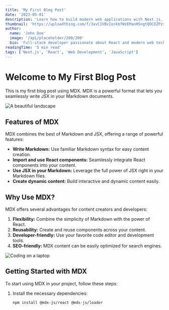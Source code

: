 ```yaml
---
title: 'My First Blog Post'
date: '2023-05-01'
description: 'Learn how to build modern web applications with Next.js, from setup to deployment.'
thumbnail: 'https://uploadthing.com/f/3avCIVBvIockbfWzEManHSngtQOCDZPzsbh0xRdlp15Lk7jN'
author:
  name: 'John Doe'
  image: '/api/placeholder/200/200'
  bio: 'Full-stack developer passionate about React and modern web technologies.'
readingTime: '5 min read'
tags: ['Next.js', 'React', 'Web Development', 'JavaScript']
---
```


# Welcome to My First Blog Post

This is my first blog post using MDX. MDX is a powerful format that lets you seamlessly write JSX in your Markdown documents.

![A beautiful landscape](https://uploadthing.com/f/3avCIVBvIockbfWzEManHSngtQOCDZPzsbh0xRdlp15Lk7jN)

## Features of MDX

MDX combines the best of Markdown and JSX, offering a range of powerful features:

- **Write Markdown:** Use familiar Markdown syntax for easy content creation.
- **Import and use React components:** Seamlessly integrate React components into your content.
- **Use JSX in your Markdown:** Leverage the full power of JSX right in your Markdown files.
- **Create dynamic content:** Build interactive and dynamic content easily.

## Why Use MDX?

MDX offers several advantages for content creators and developers:

1. **Flexibility:** Combine the simplicity of Markdown with the power of React.
2. **Reusability:** Create and reuse components across your content.
3. **Developer-friendly:** Use your favorite code editor and development tools.
4. **SEO-friendly:** MDX content can be easily optimized for search engines.

![Coding on a laptop](https://uploadthing.com/f/3avCIVBvIockbfWzEManHSngtQOCDZPzsbh0xRdlp15Lk7jN)

## Getting Started with MDX

To start using MDX in your project, follow these steps:

1. Install the necessary dependencies:
   ```bash
   npm install @mdx-js/react @mdx-js/loader

